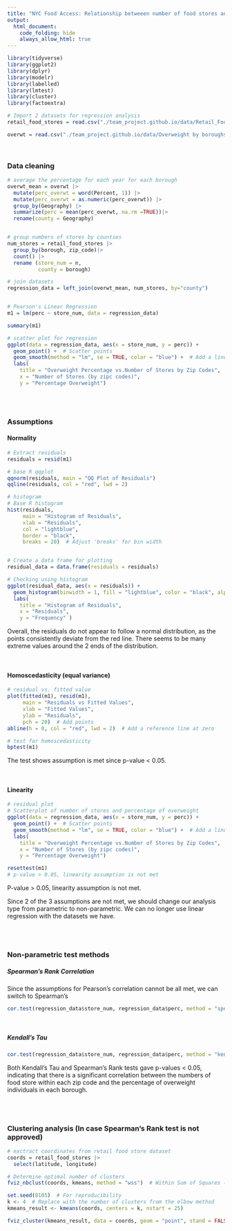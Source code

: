 ```yaml
---
title: "NYC Food Access: Relationship betweeen number of food stores and peprcentage of overweight"
output: 
  html_document:
    code_folding: hide
    always_allow_html: true
---
```


```r
library(tidyverse)
library(ggplot2)
library(dplyr)
library(modelr)
library(labelled)
library(lmtest)
library(cluster)
library(factoextra)
```

```r
# Import 2 datasets for regression analysis
retail_food_stores = read.csv("./team_project.github.io/data/Retail_Food_Stores_clean.csv")

overwt = read.csv("./team_project.github.io/data/Overweight by boroughs.csv")
```

<br>

### Data cleaning

```r
# average the percentage for each year for each borough
overwt_mean = overwt |>
  mutate(perc_overwt = word(Percent, 1)) |>
  mutate(perc_overwt = as.numeric(perc_overwt)) |>
  group_by(Geography) |>
  summarize(perc = mean(perc_overwt, na.rm =TRUE))|>
  rename(county = Geography) 


# group numbers of stores by counties
num_stores = retail_food_stores |>
  group_by(borough, zip_code)|>
  count() |>
  rename (store_num = n,
          county = borough)

# join datasets
regression_data = left_join(overwt_mean, num_stores, by="county")


# Pearson's Linear Regression
m1 = lm(perc ~ store_num, data = regression_data)

summary(m1)

# scatter plot for regression
ggplot(data = regression_data, aes(x = store_num, y = perc)) +
  geom_point() +  # Scatter points
  geom_smooth(method = "lm", se = TRUE, color = "blue") +  # Add a linear trend line
  labs(
    title = "Overweight Percentage vs.Number of Stores by Zip Codes",
    x = "Number of Stores (by zipc codes)",
    y = "Percentage Overweight")
```

<br> <br>

### Assumptions

#### Normality

```r
# Extract residuals
residuals = resid(m1)

# base R qqplot
qqnorm(residuals, main = "QQ Plot of Residuals")
qqline(residuals, col = "red", lwd = 2)

# histogram
# Base R histogram
hist(residuals, 
     main = "Histogram of Residuals", 
     xlab = "Residuals", 
     col = "lightblue", 
     border = "black", 
     breaks = 20)  # Adjust 'breaks' for bin width


# Create a data frame for plotting
residual_data = data.frame(residuals = residuals)

# Checking using histogram
ggplot(residual_data, aes(x = residuals)) +
  geom_histogram(binwidth = 1, fill = "lightblue", color = "black", alpha = 0.7) +  # Adjust binwidth as needed
  labs(
    title = "Histogram of Residuals",
    x = "Residuals",
    y = "Frequency" ) 


```

Overall, the residuals do not appear to follow a normal distribution, as the points consistently deviate from the red line. There seems to be many extreme values around the 2 ends of the distribution.

<br>

#### Homoscedasticity (equal variance)

```r
# residual vs. fitted value
plot(fitted(m1), resid(m1),
     main = "Residuals vs Fitted Values",
     xlab = "Fitted Values",
     ylab = "Residuals",
     pch = 20)  # Add points
abline(h = 0, col = "red", lwd = 2)  # Add a reference line at zero

# test for homoscedasticity
bptest(m1)
```

The test shows assumption is met since p-value < 0.05.

<br>

#### Linearity

```r
# residual plot
# Scatterplot of number of stores and percentage of overweight
ggplot(data = regression_data, aes(x = store_num, y = perc)) +
  geom_point() +  # Scatter points
  geom_smooth(method = "lm", se = TRUE, color = "blue") +  # Add a linear trend line
  labs(
    title = "Overweight Percentage vs.Number of Stores by Zip Codes",
    x = "Number of Stores (by zipc codes)",
    y = "Percentage Overweight")

resettest(m1)
# p-value > 0.05, linearity assumption is not met

```

P-value > 0.05, linearity assumption is not met.

Since 2 of the 3 assumptions are not met, we should change our analysis type from parametric to non-parametric. We can no longer use linear regression with the datasets we have.

<br> <br>

### Non-parametric test methods

##### Spearman's Rank Correlation

Since the assumptions for Pearson's correlation cannot be all met, we can switch to Spearman's

```r
cor.test(regression_data$store_num, regression_data$perc, method = "spearman")

```

<br>

##### Kendall's Tau

```r
cor.test(regression_data$store_num, regression_data$perc, method = "kendall")

```

Both Kendall's Tau and Spearman's Rank tests gave p-values \< 0.05, indicating that there is a significant correlation between the numbers of food store within each zip code and the percentage of overweight individuals in each borough.

<br> <br>

### Clustering analysis (In case Spearman's Rank test is not approved)

```r
# exctract coordinates from retail food store dataset
coords = retail_food_stores |>
  select(latitude, longitude)

```

```r
# Determine optimal number of clusters
fviz_nbclust(coords, kmeans, method = "wss")  # Within Sum of Squares (elbow method)

```

```r
set.seed(8105)  # For reproducibility
k <- 4  # Replace with the number of clusters from the elbow method
kmeans_result <- kmeans(coords, centers = k, nstart = 25)
```

```r
fviz_cluster(kmeans_result, data = coords, geom = "point", stand = FALSE)

```

